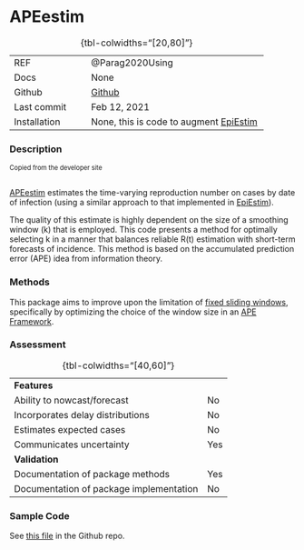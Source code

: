 # APEestim { .unnumbered}

| | 
|:---|:--------|
| REF| @Parag2020Using|
| Docs| None|
| Github|  [Github](https://github.com/kpzoo/model-selection-for-epidemic-renewal-models)|
| Last commit|Feb 12, 2021|
| Installation | None, this is code to augment [EpiEstim](package_EpiEstim.qmd)|
: {tbl-colwidths="[20,80]"}

### Description
<div style="font-size:0.8em">Copied from the developer site<br><br></div>

[APEestim](package_APEestim.qmd) estimates the time-varying reproduction number on cases by date of infection (using a similar approach to that implemented in [EpiEstim](package_EpiEstim.qmd)).

The quality of this estimate is highly dependent on the size of a smoothing window (k) that is employed. This code presents a method for optimally selecting k in a manner that balances reliable R(t) estimation with short-term forecasts of incidence. This method is based on the accumulated prediction error (APE) idea from information theory.

### Methods

This package aims to improve upon the limitation of [fixed sliding windows](methods_time.qmd#sec-fixedwindow), specifically by optimizing the choice of the window size in an [APE Framework](methods_time.qmd#sec-ape).

### Assessment

| | 
|:---|:--------|
|<strong>Features</strong>||
| Ability to nowcast/forecast| No|
| Incorporates delay distributions| No|
| Estimates expected cases| No|
| Communicates uncertainty| Yes|
|<strong>Validation</strong>||
| Documentation of package methods| Yes|
| Documentation of package implementation| No|
: {tbl-colwidths="[40,60]"}

### Sample Code

See [this file](https://github.com/kpzoo/model-selection-for-epidemic-renewal-models/blob/master/apeExamples.R) in the Github repo.
